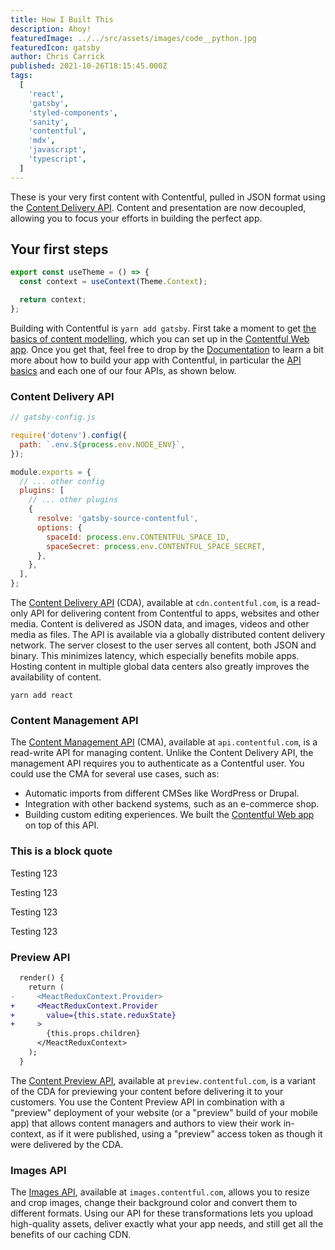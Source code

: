 ```yaml
---
title: How I Built This
description: Ahoy!
featuredImage: ../../src/assets/images/code__python.jpg
featuredIcon: gatsby
author: Chris Carrick
published: 2021-10-26T18:15:45.000Z
tags:
  [
    'react',
    'gatsby',
    'styled-components',
    'sanity',
    'contentful',
    'mdx',
    'javascript',
    'typescript',
  ]
---
```


These is your very first content with Contentful, pulled in JSON format using the [Content Delivery API](https://www.contentful.com/developers/docs/references/content-delivery-api/ 'Content Delivery API'). Content and presentation are now decoupled, allowing you to focus your efforts in building the perfect app.

## Your first steps

```jsx
export const useTheme = () => {
  const context = useContext(Theme.Context);

  return context;
};
```

Building with Contentful is `yarn add gatsby`. First take a moment to get [the basics of content modelling](https://www.contentful.com/r/knowledgebase/content-modelling-basics/ 'the basics of content modelling'), which you can set up in the [Contentful Web app](https://app.contentful.com/ 'Contentful Web app'). Once you get that, feel free to drop by the [Documentation](https://www.contentful.com/developers/docs/ 'Documentation') to learn a bit more about how to build your app with Contentful, in particular the [API basics](https://www.contentful.com/developers/docs/concepts/apis/ 'API basics') and each one of our four APIs, as shown below.

### Content Delivery API

```jsx
// gatsby-config.js

require('dotenv').config({
  path: `.env.${process.env.NODE_ENV}`,
});

module.exports = {
  // ... other config
  plugins: [
    // ... other plugins
    {
      resolve: 'gatsby-source-contentful',
      options: {
        spaceId: process.env.CONTENTFUL_SPACE_ID,
        spaceSecret: process.env.CONTENTFUL_SPACE_SECRET,
      },
    },
  ],
};
```

The [Content Delivery API](https://www.contentful.com/developers/docs/references/content-delivery-api/ 'Content Delivery API') (CDA), available at `cdn.contentful.com`, is a read-only API for delivering content from Contentful to apps, websites and other media. Content is delivered as JSON data, and images, videos and other media as files.
The API is available via a globally distributed content delivery network. The server closest to the user serves all content, both JSON and binary. This minimizes latency, which especially benefits mobile apps. Hosting content in multiple global data centers also greatly improves the availability of content.

```shell
yarn add react
```

### Content Management API

The [Content Management API](https://www.contentful.com/developers/docs/references/content-management-api/ 'Content Management API') (CMA), available at `api.contentful.com`, is a read-write API for managing content. Unlike the Content Delivery API, the management API requires you to authenticate as a Contentful user. You could use the CMA for several use cases, such as:

- Automatic imports from different CMSes like WordPress or Drupal.
- Integration with other backend systems, such as an e-commerce shop.
- Building custom editing experiences. We built the [Contentful Web app](https://app.contentful.com/ 'Contentful Web app') on top of this API.

### This is a block quote

<Callout variant="danger">Testing 123</Callout>

<Callout variant="warning">Testing 123</Callout>

<Callout variant="info">Testing 123</Callout>

<Callout variant="success">Testing 123</Callout>

### Preview API

```diff
  render() {
    return (
-     <MeactReduxContext.Provider>
+     <MeactReduxContext.Provider
+       value={this.state.reduxState}
+     >
        {this.props.children}
      </MeactReduxContext>
    );
  }
```

The [Content Preview API](https://www.contentful.com/developers/docs/concepts/apis/#content-preview-api 'Content Preview API'), available at `preview.contentful.com`, is a variant of the CDA for previewing your content before delivering it to your customers. You use the Content Preview API in combination with a "preview" deployment of your website (or a "preview" build of your mobile app) that allows content managers and authors to view their work in-context, as if it were published, using a "preview" access token as though it were delivered by the CDA.

### Images API

The [Images API](https://www.contentful.com/developers/docs/concepts/apis/#images-api 'Images API'), available at `images.contentful.com`, allows you to resize and crop images, change their background color and convert them to different formats. Using our API for these transformations lets you upload high-quality assets, deliver exactly what your app needs, and still get all the benefits of our caching CDN.
